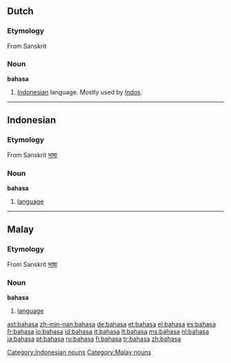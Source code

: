==Dutch==

===Etymology===
From Sanskrit

===Noun===
'''bahasa'''

# {{slang|lang=nl}} [[Indonesian]] language. Mostly used by [[Indo]]s.

----

==Indonesian==

===Etymology===
From Sanskrit [[भाषा]]

===Noun===
'''bahasa'''

# [[language]]

[[Category:Indonesian nouns]]

----

==Malay==

===Etymology===
From Sanskrit [[भाषा]]

===Noun===
'''bahasa'''

# [[language]]

[[Category:Malay nouns]]

[[ast:bahasa]]
[[zh-min-nan:bahasa]]
[[de:bahasa]]
[[et:bahasa]]
[[el:bahasa]]
[[es:bahasa]]
[[fr:bahasa]]
[[io:bahasa]]
[[id:bahasa]]
[[it:bahasa]]
[[lt:bahasa]]
[[ms:bahasa]]
[[nl:bahasa]]
[[ja:bahasa]]
[[pt:bahasa]]
[[ru:bahasa]]
[[fi:bahasa]]
[[tr:bahasa]]
[[zh:bahasa]]